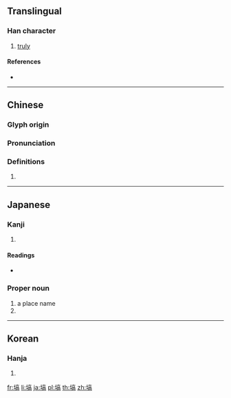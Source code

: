 ==Translingual==

===Han character===
{{Han char|rn=32|rad=土|as=10|sn=13|four=40127|canj=GYRB|ids=⿰土高}}

# [[truly]]

====References====
* {{Han ref|kx=0236.010|dkj=05341|dj=0473.150|hdz=10473.150|uh=5859|ud=22617|bh=DCEC|bd=56556}}

----

==Chinese==
{{zh-forms}}

===Glyph origin===
{{Han etym}}

===Pronunciation===
{{zh-pron
|m=què
|c=kok3
|mc=y
|oc=y
|cat=
}}

===Definitions===
{{zh-hanzi}}

# {{rfdef|zh}}

----

==Japanese==

===Kanji===
{{ja-kanji|grade=|rs=土10}}

# {{defn|lang=ja|sort=土10}}

====Readings====
* {{ja-readings|on=[[かく]] (kaku), [[こう]] (kō)|kun=[[かたい]] (katai), [[はなわ]] (hanawa)}}

===Proper noun===
{{ja-pos|はなわ|proper}}

# a place name
# {{surname|lang=ja|sort=はなわ}}

----

==Korean==

===Hanja===
{{ko-hanja|hangeul=고|rv=go|mr=ko}}

# {{defn|lang=ko|sort=土10}}

[[fr:塙]]
[[li:塙]]
[[ja:塙]]
[[pl:塙]]
[[th:塙]]
[[zh:塙]]